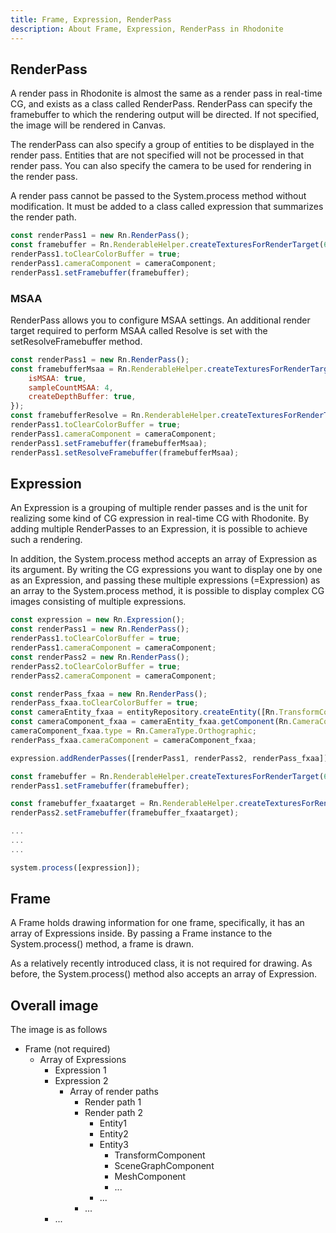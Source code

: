 ```yaml
---
title: Frame, Expression, RenderPass
description: About Frame, Expression, RenderPass in Rhodonite
---
```



<DocLayout>

## RenderPass

A render pass in Rhodonite is almost the same as a render pass in real-time CG, and exists as a class called RenderPass.
RenderPass can specify the framebuffer to which the rendering output will be directed. If not specified, the image will be rendered in Canvas.

The renderPass can also specify a group of entities to be displayed in the render pass. Entities that are not specified will not be processed in that render pass.
You can also specify the camera to be used for rendering in the render pass.

A render pass cannot be passed to the System.process method without modification.
It must be added to a class called expression that summarizes the render path.

```javascript
const renderPass1 = new Rn.RenderPass();
const framebuffer = Rn.RenderableHelper.createTexturesForRenderTarget(600, 600, 1, {})
renderPass1.toClearColorBuffer = true;
renderPass1.cameraComponent = cameraComponent;
renderPass1.setFramebuffer(framebuffer);
```

### MSAA

RenderPass allows you to configure MSAA settings.
An additional render target required to perform MSAA called Resolve is set with the setResolveFramebuffer method.

```javascript
const renderPass1 = new Rn.RenderPass();
const framebufferMsaa = Rn.RenderableHelper.createTexturesForRenderTarget(600, 600, 0, {
    isMSAA: true,
    sampleCountMSAA: 4,
    createDepthBuffer: true,
});
const framebufferResolve = Rn.RenderableHelper.createTexturesForRenderTarget(600, 600, 1, {});
renderPass1.toClearColorBuffer = true;
renderPass1.cameraComponent = cameraComponent;
renderPass1.setFramebuffer(framebufferMsaa);
renderPass1.setResolveFramebuffer(framebufferMsaa);
```

## Expression

An Expression is a grouping of multiple render passes and is the unit for realizing some kind of CG expression in real-time CG with Rhodonite.
By adding multiple RenderPasses to an Expression, it is possible to achieve such a rendering.

In addition, the System.process method accepts an array of Expression as its argument.
By writing the CG expressions you want to display one by one as an Expression, and passing these multiple expressions (=Expression) as an array to the System.process method, it is possible to display complex CG images consisting of multiple expressions.

```javascript
const expression = new Rn.Expression();
const renderPass1 = new Rn.RenderPass();
renderPass1.toClearColorBuffer = true;
renderPass1.cameraComponent = cameraComponent;
const renderPass2 = new Rn.RenderPass();
renderPass2.toClearColorBuffer = true;
renderPass2.cameraComponent = cameraComponent;

const renderPass_fxaa = new Rn.RenderPass();
renderPass_fxaa.toClearColorBuffer = true;
const cameraEntity_fxaa = entityRepository.createEntity([Rn.TransformComponent, Rn.SceneGraphComponent, Rn.CameraComponent])
const cameraComponent_fxaa = cameraEntity_fxaa.getComponent(Rn.CameraComponent);
cameraComponent_fxaa.type = Rn.CameraType.Orthographic;
renderPass_fxaa.cameraComponent = cameraComponent_fxaa;

expression.addRenderPasses([renderPass1, renderPass2, renderPass_fxaa]);

const framebuffer = Rn.RenderableHelper.createTexturesForRenderTarget(600, 600, 1, {})
renderPass1.setFramebuffer(framebuffer);

const framebuffer_fxaatarget = Rn.RenderableHelper.createTexturesForRenderTarget(600, 600, 1, {})
renderPass2.setFramebuffer(framebuffer_fxaatarget);

...
...
...

system.process([expression]);
```

## Frame

A Frame holds drawing information for one frame, specifically, it has an array of Expressions inside.
By passing a Frame instance to the System.process() method, a frame is drawn.

As a relatively recently introduced class, it is not required for drawing. As before, the System.process() method also accepts an array of Expression.

## Overall image
The image is as follows

- Frame (not required)
  - Array of Expressions
    - Expression 1
    - Expression 2
      - Array of render paths
        - Render path 1
        - Render path 2
          - Entity1
          - Entity2
          - Entity3
            - TransformComponent
            - SceneGraphComponent
            - MeshComponent
            - ...
          - ...
        - ...
    - ...

</DocLayout>
